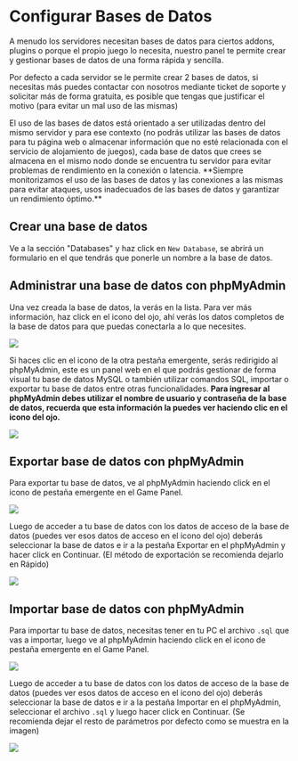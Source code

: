 # Configurar Bases de Datos

A menudo los servidores necesitan bases de datos para ciertos addons, plugins o porque el propio juego lo necesita, nuestro panel te permite crear y gestionar bases de datos de una forma rápida y sencilla.

Por defecto a cada servidor se le permite crear 2 bases de datos, si necesitas más puedes contactar con nosotros mediante ticket de soporte y solicitar más de forma gratuita, es posible que tengas que justificar el motivo (para evitar un mal uso de las mismas)


<Callout type="warning" emoji="⚠️">
El uso de las bases de datos está orientado a ser utilizadas dentro del mismo servidor y para ese contexto (no podrás utilizar las bases de datos para tu página web o almacenar información que no esté relacionada con el servicio de alojamiento de juegos), cada base de datos que crees se almacena en el mismo nodo donde se encuentra tu servidor para evitar problemas de rendimiento en la conexión o latencia. **Siempre monitorizamos el uso de las bases de datos y las conexiones a las mismas para evitar ataques, usos inadecuados de las bases de datos y garantizar un rendimiento óptimo.**
</Callout> 

## Crear una base de datos

Ve a la sección "Databases" y haz click en `New Database`, se abrirá un formulario en el que tendrás que ponerle un nombre a la base de datos.

## Administrar una base de datos con phpMyAdmin

Una vez creada la base de datos, la verás en la lista. Para ver más información, haz click en el icono del ojo, ahí verás los datos completos de la base de datos para que puedas conectarla a lo que necesites.

![](https://i.imgur.com/ayXk28O.png)

Si haces clic en el icono de la otra pestaña emergente, serás redirigido al phpMyAdmin, este es un panel web en el que podrás gestionar de forma visual tu base de datos MySQL o también utilizar comandos SQL, importar o exportar tu base de datos entre otras funcionalidades. **Para ingresar al phpMyAdmin debes utilizar el nombre de usuario y contraseña de la base de datos, recuerda que esta información la puedes ver haciendo clic en el icono del ojo.**

![](https://i.imgur.com/RSqeaWt.png)

## Exportar base de datos con phpMyAdmin

Para exportar tu base de datos, ve al phpMyAdmin haciendo click en el icono de pestaña emergente en el Game Panel. 

![](https://i.imgur.com/RSqeaWt.png)

Luego de acceder a tu base de datos con los datos de acceso de la base de datos (puedes ver esos datos de acceso en el icono del ojo) deberás seleccionar la base de datos e ir a la pestaña Exportar en el phpMyAdmin y hacer click en Continuar. (El método de exportación se recomienda dejarlo en Rápido)

![](https://i.imgur.com/VMyQhzj.png)

## Importar base de datos con phpMyAdmin

Para importar tu base de datos, necesitas tener en tu PC el archivo `.sql` que vas a importar, luego ve al phpMyAdmin haciendo click en el icono de pestaña emergente en el Game Panel.

![](https://i.imgur.com/RSqeaWt.png)

Luego de acceder a tu base de datos con los datos de acceso de la base de datos (puedes ver esos datos de acceso en el icono del ojo) deberás seleccionar la base de datos e ir a la pestaña Importar en el phpMyAdmin, seleccionar el archivo `.sql` y luego hacer click en Continuar. (Se recomienda dejar el resto de parámetros por defecto como se muestra en la imagen)

![](https://i.imgur.com/Yym2LaF.png)